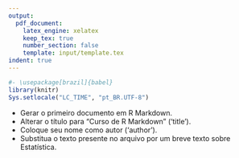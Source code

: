 ```yaml
---
output:
  pdf_document:
    latex_engine: xelatex
    keep_tex: true
    number_section: false
    template: input/template.tex
indent: true
---
```


```r
#- \usepackage[brazil]{babel}
library(knitr)
Sys.setlocale("LC_TIME", "pt_BR.UTF-8")
```

\begin{center}
\begin{Large}
Atividade 2
\end{Large}
\end{center}

\vspace{0.5cm}

- Gerar o primeiro documento em R Markdown.
- Alterar o título para "Curso de R Markdown" ('title').
- Coloque seu nome como autor ('author').
- Substitua o texto presente no arquivo por um breve texto sobre Estatística.
